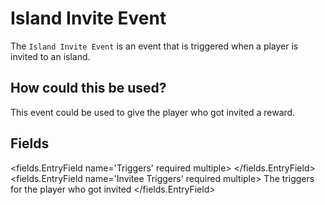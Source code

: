 
# Island Invite Event 

The `Island Invite Event` is an event that is triggered when a player is invited to an island.

## How could this be used?

This event could be used to give the player who got invited a reward.


## Fields

<fields.EntryField name='Triggers' required multiple>
</fields.EntryField>
<fields.EntryField name='Invitee Triggers' required multiple>
     The triggers for the player who got invited
</fields.EntryField>
